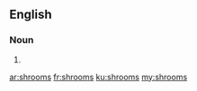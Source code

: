 ==English==

===Noun===
{{head|en|plural}}

# {{plural of|shroom|lang=en}}

[[ar:shrooms]]
[[fr:shrooms]]
[[ku:shrooms]]
[[my:shrooms]]